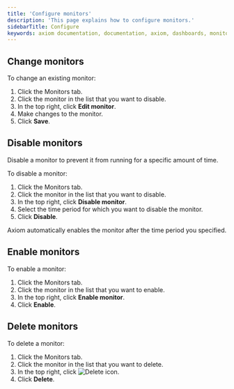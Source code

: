 ```yaml
---
title: 'Configure monitors'
description: 'This page explains how to configure monitors.'
sidebarTitle: Configure
keywords: axiom documentation, documentation, axiom, dashboards, monitors, notifiers, slack, email, pagerduty, webhook, opsgenie, discord, discord webhook
---
```


## Change monitors

To change an existing monitor:
1. Click the Monitors tab.
1. Click the monitor in the list that you want to disable.
1. In the top right, click **Edit monitor**.
1. Make changes to the monitor.
1. Click **Save**.

## Disable monitors

Disable a monitor to prevent it from running for a specific amount of time.

To disable a monitor:
1. Click the Monitors tab.
1. Click the monitor in the list that you want to disable.
1. In the top right, click **Disable monitor**.
1. Select the time period for which you want to disable the monitor.
1. Click **Disable**.

Axiom automatically enables the monitor after the time period you specified.

## Enable monitors

To enable a monitor:
1. Click the Monitors tab.
1. Click the monitor in the list that you want to enable.
1. In the top right, click **Enable monitor**.
1. Click **Enable**.

## Delete monitors

To delete a monitor:
1. Click the Monitors tab.
1. Click the monitor in the list that you want to delete.
1. In the top right, click <img src="/doc-assets/icons/delete.svg" className="inline-icon" alt="Delete icon" />.
1. Click **Delete**.